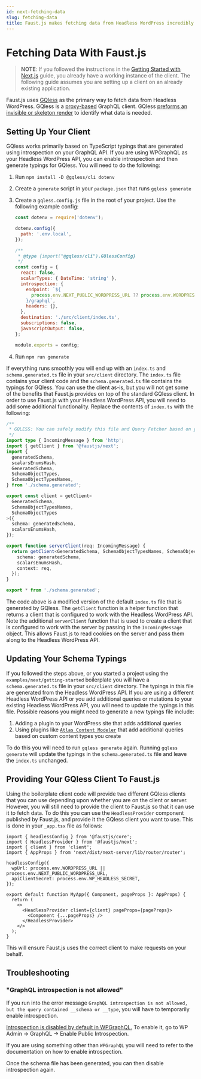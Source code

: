 ```yaml
---
id: next-fetching-data
slug: fetching-data
title: Faust.js makes fetching data from Headless WordPress incredibly easy with GQless.
---
```


# Fetching Data With Faust.js

> **NOTE**: If you followed the instructions in the [Getting Started with Next.js](getting-started.mdx) guide, you already have a working instance of the client. The following guide assumes you are setting up a client on an already existing application.

Faust.js uses [GQless](https://gqless.com/react/fetching-data) as the primary way to fetch data from Headless WordPress. GQless is a [proxy-based](https://developer.mozilla.org/en-US/docs/Web/JavaScript/Reference/Global_Objects/Proxy) GraphQL client. GQless [preforms an invisible or skeleton render](https://gqless.com/intro/how-it-works) to identify what data is needed.

## Setting Up Your Client

GQless works primarily based on TypeScript typings that are generated using introspection on your GraphQL API. If you are using WPGraphQL as your Headless WordPress API, you can enable introspection and then generate typings for GQless. You will need to do the following:

1. Run `npm install -D @gqless/cli dotenv`
1. Create a `generate` script in your `package.json` that runs `gqless generate`
1. Create a `gqless.config.js` file in the root of your project. Use the following example config:

   ```js
   const dotenv = require('dotenv');

   dotenv.config({
     path: '.env.local',
   });

   /**
    * @type {import("@gqless/cli").GQlessConfig}
    */
   const config = {
     react: false,
     scalarTypes: { DateTime: 'string' },
     introspection: {
       endpoint: `${
         process.env.NEXT_PUBLIC_WORDPRESS_URL ?? process.env.WORDPRESS_URL
       }/graphql`,
       headers: {},
     },
     destination: './src/client/index.ts',
     subscriptions: false,
     javascriptOutput: false,
   };

   module.exports = config;
   ```

1. Run `npm run generate`

If everything runs smoothly you will end up with an `index.ts` and `schema.generated.ts` file in your `src/client` directory. The `index.ts` file contains your client code and the `schema.generated.ts` file contains the typings for GQless. You can use the client as-is, but you will not get some of the benefits that Faust.js provides on top of the standard GQless client. In order to use Faust.js with your Headless WordPress API, you will need to add some additional functionality. Replace the contents of `index.ts` with the following:

```ts
/**
 * GQLESS: You can safely modify this file and Query Fetcher based on your needs
 */
import type { IncomingMessage } from 'http';
import { getClient } from '@faustjs/next';
import {
  generatedSchema,
  scalarsEnumsHash,
  GeneratedSchema,
  SchemaObjectTypes,
  SchemaObjectTypesNames,
} from './schema.generated';

export const client = getClient<
  GeneratedSchema,
  SchemaObjectTypesNames,
  SchemaObjectTypes
>({
  schema: generatedSchema,
  scalarsEnumsHash,
});

export function serverClient(req: IncomingMessage) {
  return getClient<GeneratedSchema, SchemaObjectTypesNames, SchemaObjectTypes>({
    schema: generatedSchema,
    scalarsEnumsHash,
    context: req,
  });
}

export * from './schema.generated';
```

The code above is a modified version of the default `index.ts` file that is generated by GQless. The `getClient` function is a helper function that returns a client that is configured to work with the Headless WordPress API. Note the additional `serverClient` function that is used to create a client that is configured to work with the server by passing in the `IncomingMessage` object. This allows Faust.js to read cookies on the server and pass them along to the Headless WordPress API.

## Updating Your Schema Typings

If you followed the steps above, or you started a project using the `examples/next/getting-started` boilerplate you will have a `schema.generated.ts` file in your `src/client` directory. The typings in this file are generated from the Headless WordPress API. If you are using a different Headless WordPress API or you add additional queries or mutations to your existing Headless WordPress API, you will need to update the typings in this file. Possible reasons you might need to generate a new typings file include:

1. Adding a plugin to your WordPress site that adds additional queries
1. Using plugins like [`Atlas Content Modeler`](https://github.com/wpengine/atlas-content-modeler) that add additional queries based on custom content types you create

To do this you will need to run `gqless generate` again. Running `gqless generate` will update the typings in the `schema.generated.ts` file and leave the `index.ts` unchanged.

## Providing Your GQless Client To Faust.js

Using the boilerplate client code will provide two different GQless clients that you can use depending upon whether you are on the client or server. However, you will still need to provide the client to Faust.js so that it can use it to fetch data. To do this you can use the `HeadlessProvider` component published by Faust.js, and provide it the GQless client you want to use. This is done in your `_app.tsx` file as follows:

```tsx title="src/pages/_app.tsx" {2,3,14,16}
import { headlessConfig } from '@faustjs/core';
import { HeadlessProvider } from '@faustjs/next';
import { client } from 'client';
import { AppProps } from 'next/dist/next-server/lib/router/router';

headlessConfig({
  wpUrl: process.env.WORDPRESS_URL || process.env.NEXT_PUBLIC_WORDPRESS_URL,
  apiClientSecret: process.env.WP_HEADLESS_SECRET,
});

export default function MyApp({ Component, pageProps }: AppProps) {
  return (
    <>
      <HeadlessProvider client={client} pageProps={pageProps}>
        <Component {...pageProps} />
      </HeadlessProvider>
    </>
  );
}
```

This will ensure Faust.js uses the correct client to make requests on your behalf.

## Troubleshooting

### "GraphQL introspection is not allowed"

If you run into the error message `GraphQL introspection is not allowed, but the query contained __schema or __type`, you will have to temporarily enable introspection.

[Introspection is disabled by default in WPGraphQL.](https://www.wpgraphql.com/docs/security/#introspection-disabled-by-default) To enable it, go to WP Admin -> GraphQL -> Enable Public Introspection.

If you are using something other than `WPGraphQL` you will need to refer to the documentation on how to enable introspection.

Once the schema file has been generated, you can then disable introspection again.
